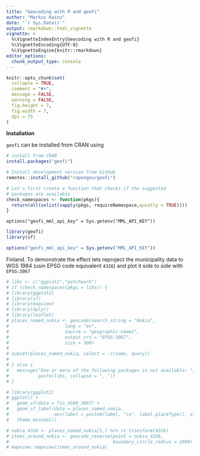 ```yaml
---
title: "Geocoding with R and geofi"
author: "Markus Kainu"
date: "`r Sys.Date()`"
output: rmarkdown::html_vignette
vignette: >
  %\VignetteIndexEntry{Geocoding with R and geofi}
  %\VignetteEncoding{UTF-8}
  %\VignetteEngine{knitr::rmarkdown}
editor_options: 
  chunk_output_type: console
---
```


```r
knitr::opts_chunk$set(
  collapse = TRUE,
  comment = "#>",
  message = FALSE, 
  warning = FALSE,
  fig.height = 7,  
  fig.width = 7,
  dpi = 75
)
```


**Installation**

`geofi` can be installed from CRAN using

```r
# install from CRAN
install.packages("geofi")

# Install development version from GitHub
remotes::install_github("ropengov/geofi")
```

```r
# Let's first create a function that checks if the suggested 
# packages are available
check_namespaces <- function(pkgs){
  return(all(unlist(sapply(pkgs, requireNamespace,quietly = TRUE))))
}
```

`options("geofi_mml_api_key" = Sys.getenv("MML_API_KEY"))`

```r
library(geofi)
library(sf)

options("geofi_mml_api_key" = Sys.getenv("MML_API_KEY"))
```

Finland. To demonstrate the effect lets reproject the municipality data to WGS 1984 (usin EPSG code equivalent `4326`) and plot it side to side with `EPSG:3067`

```r
# libs <- c("ggplot2","patchwork")
# if (check_namespaces(pkgs = libs)) {
# library(ggplot2)
# library(sf)
# library(mapview)
# library(dplyr)
# library(leaflet)
# places_named_nokia <- geocode(search_string = "Nokia", 
#                     lang = "en", 
#                     source = "geographic-names",
#                     output_crs = "EPSG:3067", 
#                     size = 300)
# 
# subset(places_named_nokia, select = -c(name, query))
# 
# } else {
#   message("One or more of the following packages is not available: ", 
#           paste(libs, collapse = ", "))
# }
```


```r
# library(ggplot2)
# ggplot() +
#   geom_sf(data = fin_4500_3067) +
#   geom_sf_label(data = places_named_nokia, 
#                 aes(label = paste0(label, "\n", label.placeType)), alpha = .3) +
#   theme_minimal()
```


```r
# nokia_4326 <- places_named_nokia[1,] %>% st_transform(4326)
# items_around_nokia <- geocode_reverse(point = nokia_4326, 
#                                       boundary_circle_radius = 2000)
# mapview::mapview(items_around_nokia)
```





